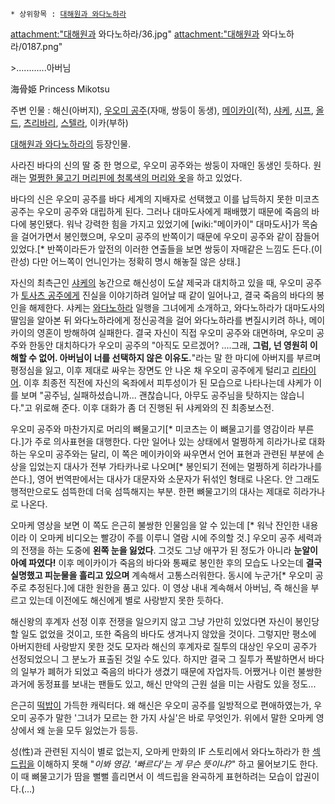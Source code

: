 * 상위항목 : [[대해원과 와다노하라]]

attachment:"대해원과 와다노하라/36.jpg"
attachment:"대해원과 와다노하라/0187.png"

>............아버님

海骨姫
Princess Mikotsu

주변 인물 : 해신(아버지), [[우오미 공주]](자매, 쌍둥이 동생), [[메이카이]](적), [[샤케]], [[시프]], [[올드]], [[츠리바리]], [[스텔라]], 이카(부하)

[[대해원과 와다노하라]]의 등장인물.

사라진 바다의 신의 딸 중 한 명으로, 우오미 공주와는 쌍둥이 자매인 동생인 듯하다. 원래는 [http://img1.wikia.nocookie.net/__cb20140714050643/wadanohara/images/c/cf/Pre-warMikotsu.png 멀쩡한 물고기 머리핀에 청록색의 머리와 옷]을 하고 있었다.

바다의 신은 우오미 공주를 바다 세계의 지배자로 선택했고 이를 납득하지 못한 미코츠 공주는 우오미 공주와 대립하게 된다. 그러나 대마도사에게 패배했기 때문에 죽음의 바다에 봉인됐다. 워낙 강력한 힘을 가지고 있었기에 [wiki:"메이카이" 대마도사]가 목숨을 걸어가면서 봉인했으며, 우오미 공주의 반쪽이기 때문에 우오미 공주와 같이 잠들어 있었다.[* 반쪽이라든가 앞전의 이러한 연출들을 보면 쌍둥이 자매같은 느낌도 든다.(이란성) 다만 어느쪽이 언니인가는 정확히 명시 해놓질 않은 상태.]

자신의 최측근인 [[샤케]]의 농간으로 해신성이 도살 제국과 대치하고 있을 때, 우오미 공주가 [[토사츠 공주]]에게 진실을 이야기하려 일어날 때 같이 일어나고, 결국 죽음의 바다의 봉인을 해제한다. 샤케는 [[와다노하라]] 일행을 그녀에게 소개하고, 와다노하라가 대마도사의 딸임을 알아본 뒤 와다노하라에게 정신공격을 걸어 와다노하라를 변질시키려 하나, 메이카이의 영혼이 방해하여 실패한다. 결국 자신이 직접 우오미 공주와 대면하며, 우오미 공주와 한동안 대치하다가 우오미 공주의 "아직도 모르겠어? ....그래, '''그럼, 넌 영원히 이해할 수 없어. 아버님이 너를 선택하지 않은 이유도.'''"라는 말 한 마디에 아버지를 부르며 평정심을 잃고, 이후 제대로 싸우는 장면도 안 나온 채 우오미 공주에게 털리고 [[리타이어]]. 이후 최종전 직전에 자신의 옥좌에서 피투성이가 된 모습으로 나타나는데 샤케가 이를 보며 "공주님, 실패하셨습니까... 괜찮습니다, 아무도 공주님을 탓하지는 않습니다."고 위로해 준다. 이후 대화가 좀 더 진행된 뒤 샤케와의 진 최종보스전.

우오미 공주와 마찬가지로 머리의 뼈물고기[* 미코츠는 이 뼈물고기를 영감이라 부른다.]가 주로 의사표현을 대행한다. 다만 일어나 있는 상태에서 멀쩡하게 히라가나로 대화하는 우오미 공주와는 달리, 이 쪽은 메이카이와 싸우면서 언어 표현과 관련된 부분에 손상을 입었는지 대사가 전부 가타카나로 나오며[* 봉인되기 전에는 멀쩡하게 히라가나를 쓴다.], 영어 번역판에서는 대사가 대문자와 소문자가 뒤섞인 형태로 나온다. 안 그래도 행적만으로도 섬뜩한데 더욱 섬뜩해지는 부분. 한편 뼈물고기의 대사는 제대로 히라가나로 나온다.

오마케 영상을 보면 이 쪽도 은근히 불쌍한 인물임을 알 수 있는데 [* 워낙 잔인한 내용이라 이 오마케 비디오는 빨강이 주를 이루니 열람 시에 주의할 것.] 우오미 공주 세력과의 전쟁을 하는 도중에 '''왼쪽 눈을 잃었다'''. 그것도 그냥 애꾸가 된 정도가 아니라 '''눈알이 아예 파였다!''' 이후 메이카이가 죽음의 바다와 통째로 봉인한 후의 모습도 나오는데 '''결국 실명했고 피눈물을 흘리고 있으며''' 계속해서 고통스러워한다. 동시에 누군가[* 우오미 공주로 추정된다.]에 대한 원한을 품고 있다. 이 영상 내내 계속해서 아버님, 즉 해신을 부르고 있는데 이전에도 해신에게 별로 사랑받지 못한 듯하다.

해신왕의 후계자 선정 이후 전쟁을 일으키지 않고 그냥 가만히 있었다면 자신이 봉인당할 일도 없었을 것이고, 또한 죽음의 바다도 생겨나지 않았을 것이다. 그렇지만 평소에 아버지한테 사랑받지 못한 것도 모자라 해신의 후계자로 질투의 대상인 우오미 공주가 선정되었으니 그 분노가 표출된 것일 수도 있다. 하지만 결국 그 질투가 폭발하면서 바다의 일부가 폐허가 되었고 죽음의 바다가 생겼기 때문에 자업자득. 어쨌거나 이런 불쌍한 과거에 동정표를 보내는 팬들도 있고, 해신 만악의 근원 설을 미는 사람도 있을 정도...

은근히 [[떡밥]]이 가득한 캐릭터다. 왜 해신은 우오미 공주를 일방적으로 편애하였는가, 우오미 공주가 말한 '그녀가 모르는 한 가지 사실'은 바로 무엇인가. 위에서 말한 오마케 영상에서 왜 눈을 모두 잃었는가 등등.
 
성(性)과 관련된 지식이 별로 없는지, 오마케 만화의 IF 스토리에서 와다노하라가 한 [[섹드립]]을 이해하지 못해 "''이봐 영감. '빠르다'는 게 무슨 뜻이냐?''" 하고 물어보기도 한다. 이 때 뼈물고기가 땀을 뻘뻘 흘리면서 이 섹드립을 완곡하게 표현하려는 모습이 압권이다.(...)
